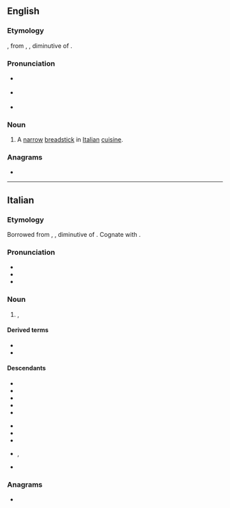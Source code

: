 ==English==

===Etymology===
{{bor|en|it|grissino}}, from {{der|en|pms|grissin}}, {{m|pms|ghërsin}}, diminutive of {{m|pms|ghersa||line, row}}.

===Pronunciation===
* {{a|UK}} {{IPA|/ɡɹɪˈsiːnəʊ/|lang=en}}
* {{a|US}} {{IPA|/ɡɹəˈsinoʊ/|lang=en}}
* {{rhymes|iːnəʊ|lang=en}}

===Noun===
{{en-noun|grissini}}

# A [[narrow]] [[breadstick]] in [[Italian]] [[cuisine]].

{{topics|en|Breads}}

===Anagrams===
* {{anagrams|en|signiors}}

----

==Italian==

===Etymology===
Borrowed from {{bor|it|pms|grissin}}, {{m|pms|ghërsin}}, diminutive of {{m|pms|ghersa||line, row}}. Cognate with {{cog|fr|gressin}}.

===Pronunciation===
{{wikipedia|lang=it}}
* {{IPA|/ɡrisˈsi.no/|[ɡriˈsːiːno]|lang=it}}
* {{rhymes|ino|lang=it}}
* {{hyphenation|gris|sì|no|lang=it}}

===Noun===
{{it-noun|m}}

# {{l|en|breadstick}}, {{l|en|grissino}}

====Derived terms====
* {{l|it|grissineria}}
* {{l|it|grissinificio}}

====Descendants====
{{desc-top}}
* {{desc|fr|grissini|bor=1}}
* {{desc|de|Grissini|bor=1}}
* {{desc|el|κριτσίνι|bor=1}}
* {{desc|he|גריסיני|bor=1|tr=grisíni}}
* {{desc|ja|グリッシーニ|bor=1|tr=gurisshīni}}
{{desc-mid}}
* {{desc|pl|grissini|bor=1}}
* {{desc|pt|gressino|bor=1}}
* {{desc|ru|грисси́ни|bor=1}}
* {{desc|sh|гриси́ни|bor=1}}, {{l|sh|grisíni}}
* {{desc|es|grisín|bor=1}}
{{desc-bottom}}

{{topics|it|Breads}}

===Anagrams===
* {{anagrams|it|ingrossi|signorsì}}